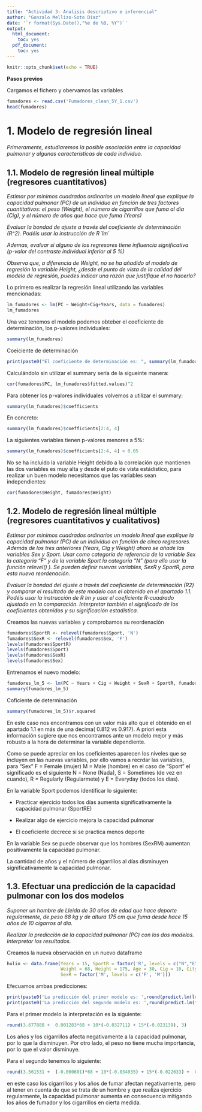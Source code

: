 ```yaml
---
title: "Actividad 3: Analisis descriptivo e inferencial"
author: "Gonzalo Mellizo-Soto Diaz"
date: '`r format(Sys.Date(),"%e de %B, %Y")`'
output:
  html_document:
    toc: yes
  pdf_document:
    toc: yes
---
```


```r
knitr::opts_chunk$set(echo = TRUE)
```


**Pasos previos**

Cargamos el fichero y obervamos las variables

```r
fumadores <- read.csv('Fumadores_clean_5Y_1.csv')
head(fumadores)
```



# 1. Modelo de regresión lineal

*Primeramente, estudiaremos la posible asociación entre la capacidad pulmonar y algunas características de cada individuo.*

## 1.1. Modelo de regresión lineal múltiple (regresores cuantitativos)

*Estimar por mínimos cuadrados ordinarios un modelo lineal que explique la capacidad pulmonar (PC) de un individuo en función de tres factores cuantitativos: el peso (Weight), el número de cigarrillos que fuma al dia (Cig), y el número de años que hace que fuma (Years)*

*Evaluar la bondad de ajuste a través del coeficiente de determinación (R^2). Podéis usar la instrucción de R ´lm´ *

*Ademas, evaluar si alguno de los regresores tiene influencia significativa (p-valor del contraste individual inferior al 5 %)*

*Observa que, a diferencia de Weight, no se ha añadido al modelo de regresión la variable Height, ¿desde el punto de vista de la calidad del modelo de regresión, puedes indicar una razón que justifique el no hacerlo?*

Lo primero es realizar la regresión lineal utilizando las variables mencionadas:

```r
lm_fumadores <- lm(PC ~ Weight+Cig+Years, data = fumadores)
lm_fumadores
```

Una vez tenemos el modelo podemos obteber el coeficiente de determinación, los p-valores individuales:

```r
summary(lm_fumadores)
```

Coeiciente de determinación
```r
print(paste0("El coeficiente de determinación es: ", summary(lm_fumadores)$r.squared))
```

Calculándolo sin utilizar el summary sería de la sigueinte manera:
```r
cor(fumadores$PC, lm_fumadores$fitted.values)^2
```

Para obtener los p-valores individuales volvemos a utilizar el summary:

```r
summary(lm_fumadores)$coefficients
```

En concreto:

```r
summary(lm_fumadores)$coefficients[2:4, 4]
```

La siguientes variables tienen p-valores menores a 5%:

```r
summary(lm_fumadores)$coefficients[2:4, 4] < 0.05
```

No se ha incluido la variable Height debido a la correlación que mantienen las dos variables es muy alta y desde el puto de vista estádistico, para realizar un buen modelo necesitamos que las variables sean independientes:

```r
cor(fumadores$Height, fumadores$Weight)
```

## 1.2. Modelo de regresión lineal múltiple (regresores cuantitativos y cualitativos)

*Estimar por mínimos cuadrados ordinarios un modelo lineal que explique la capacidad pulmonar (PC) de un individuo en función de cinco regresores. Además de los tres anteriores (Years, Cig y Weight) ahora se añade las variables Sex y Sport. Usar como categoría de referencia de la variable Sex la categoria “F” y de la variable Sport la categoria “N” (para ello usar la función relevel() ). Se pueden definir nuevas variables, SexR y SportR, para esta nueva reordenación.*


*Evaluar la bondad del ajuste a través del coeficiente de determinación (R2) y comparar el resultado de este modelo con el obtenido en el apartado 1.1. Podéis usar la instrucción de R lm y usar el coeficiente R-cuadrado ajustado en la comparación. Interpretar también el significado de los coeficientes obtenidos y su significación estadística.*

Creamos las nuevas variables y comprobamos su reordenación

```r
fumadores$SportR <- relevel(fumadores$Sport, 'N')
fumadores$SexR <- relevel(fumadores$Sex, 'F')
levels(fumadores$SportR)
levels(fumadores$Sport)
levels(fumadores$SexR)
levels(fumadores$Sex)
```

Entrenamos el nuevo modelo:

```r
fumadores_lm_5 <- lm(PC ~ Years + Cig + Weight + SexR + SportR, fumadores)
summary(fumadores_lm_5)
```

Coficiente de determinación

```r
summary(fumadores_lm_5)$r.squared
```

En este caso nos encontramos con un valor más alto que el obtenido en el apartado 1.1 en más de una decima( 0.812 vs 0.917). A priori esta información sugiere que nos encontramos ante un modelo mejor y más robusto a la hora de determinar la variable dependiente.

Como se puede apreciar en los coeficientes aparecen los niveles que se incluyen en las nuevas variables, por ello vamos a recrdar las variables, para "Sex" F = Female (mujer) M = Male (hombre) en el caso de "Sport" el significado es el siguiente N = None (Nada), S = Sometimes (de vez en cuando), R = Regularly (Regularmete) y E = Everyday (todos los días).

En la variable Sport podemos identificar lo siguiente:

* Practicar ejercicio todos los días aumenta significativamente la capacidad pulmonar (SportRE)

* Realizar algo de ejercicio mejora la capacidad pulmonar

* El coeficiente decrece si se practica menos deporte

En la variable Sex se puede observar que los hombres (SexRM) aumentan positivamente la capacidad pulmonar.

La cantidad de años y el número de cigarrillos al días disminuyen significativamente la capacidad pulmonar.


## 1.3. Efectuar una predicción de la capacidad pulmonar con los dos modelos

*Suponer un hombre de Lleida de 30 años de edad que hace deporte regularmente, de peso 68 kg y de altura 175 cm que fuma desde hace 15 años de 10 cigarros al dia.*

*Realizar la predicción de la capacidad pulmonar (PC) con los dos modelos. Interpretar los resultados.*

Creamos la nueva observación en un nuevo dataframe

```r
hulio <- data.frame(Years = 15, SportR = factor('R', levels = c("N","E","R","S")),
                    Weight = 68, Height = 175, Age = 30, Cig = 10, City = 'Lleida',
                    SexR = factor('M', levels = c('F', 'M')))
```


Efecuamos ambas predicciones:

```r
print(paste0('La predicción del primer modelo es: ',round(predict.lm(lm_fumadores, hulio), 3)))
print(paste0('La predicción del segundo modelo es: ',round(predict.lm(fumadores_lm_5, hulio), 3)))
```

Para el primer modelo la interpretación es la siguiente:

```r
round(3.677888 +  0.001283*68 + 10*(-0.032711) + 15*(-0.023139), 3)
```

Los años y los cigarrillos afecta negativamente a la capacidad pulmonar, por lo que la disminuyen. Por otro lado, el peso no tiene mucha importancia, por lo que el valor disminuye.

Para el segundo tenemos lo siguiente:

```r
round(3.561531 +  (-0.000601)*68 + 10*(-0.034035) + 15*(-0.022633) +  0.370267 + 0.102336, 3)
```

en este caso los cigarrillos y los años de fumar afectan negativamente, pero al tener en cuenta de que se trata de un hombre y que realiza ejercicio regularmente, la capacidad pulmonar aumenta en consecuencia mitigando los años de fumador y los cigarrillos en cierta medida.
